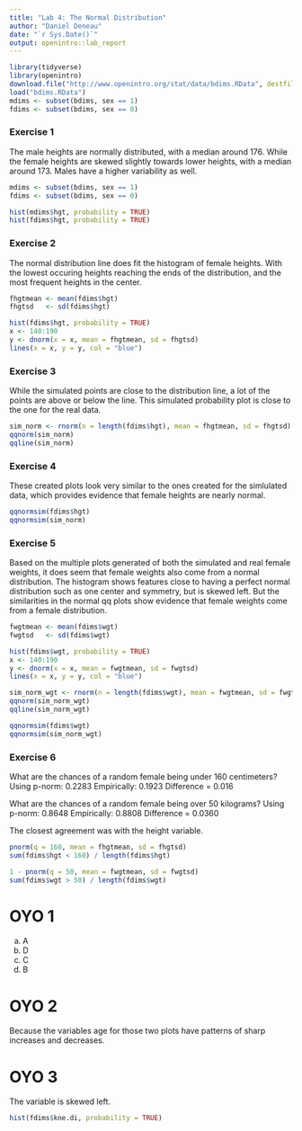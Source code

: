 ```yaml
---
title: "Lab 4: The Normal Distribution"
author: "Daniel Deneau"
date: "`r Sys.Date()`"
output: openintro::lab_report
---
```


```r
library(tidyverse)
library(openintro)
download.file("http://www.openintro.org/stat/data/bdims.RData", destfile = "bdims.RData")
load("bdims.RData")
mdims <- subset(bdims, sex == 1)
fdims <- subset(bdims, sex == 0)
```

### Exercise 1

The male heights are normally distributed, with a median around 176. While the female heights are skewed slightly towards lower heights, with a median around 173. Males have a higher variability as well.

```r
mdims <- subset(bdims, sex == 1)
fdims <- subset(bdims, sex == 0)

hist(mdims$hgt, probability = TRUE)
hist(fdims$hgt, probability = TRUE)
```

### Exercise 2
The normal distribution line does fit the histogram of female heights. With the lowest occuring heights reaching the ends of the distribution, and the most frequent heights in the center.
```r
fhgtmean <- mean(fdims$hgt)
fhgtsd   <- sd(fdims$hgt)

hist(fdims$hgt, probability = TRUE)
x <- 140:190
y <- dnorm(x = x, mean = fhgtmean, sd = fhgtsd)
lines(x = x, y = y, col = "blue")
```

### Exercise 3
While the simulated points are close to the distribution line, a lot of the points are above or below the line. This simulated probability plot is close to the one for the real data.
```r
sim_norm <- rnorm(n = length(fdims$hgt), mean = fhgtmean, sd = fhgtsd)
qqnorm(sim_norm)
qqline(sim_norm)
```

### Exercise 4
These created plots look very similar to the ones created for the simlulated data, which provides evidence that female heights are nearly normal.
```r
qqnormsim(fdims$hgt)
qqnormsim(sim_norm)
```

### Exercise 5
Based on the multiple plots generated of both the simulated and real female weights, it does seem that female weights also come from a normal distribution. The histogram shows features close to having a perfect normal distribution such as one center and symmetry, but is skewed left. But the similarities in the normal qq plots show evidence that female weights come from a female distribution.  
```r
fwgtmean <- mean(fdims$wgt)
fwgtsd   <- sd(fdims$wgt)

hist(fdims$wgt, probability = TRUE)
x <- 140:190
y <- dnorm(x = x, mean = fwgtmean, sd = fwgtsd)
lines(x = x, y = y, col = "blue")

sim_norm_wgt <- rnorm(n = length(fdims$wgt), mean = fwgtmean, sd = fwgtsd)
qqnorm(sim_norm_wgt)
qqline(sim_norm_wgt)

qqnormsim(fdims$wgt)
qqnormsim(sim_norm_wgt)

```

### Exercise 6
What are the chances of a random female being under 160 centimeters?
Using p-norm: 0.2283
Empirically: 0.1923
Difference = 0.016

What are the chances of a random female being over 50 kilograms?
Using p-norm: 0.8648
Empirically: 0.8808
Difference = 0.0360

The closest agreement was with the height variable.
```r
pnorm(q = 160, mean = fhgtmean, sd = fhgtsd)
sum(fdims$hgt < 160) / length(fdims$hgt)

1 - pnorm(q = 50, mean = fwgtmean, sd = fwgtsd)
sum(fdims$wgt > 50) / length(fdims$wgt)

```

# OYO 1
a) A
b) D
c) C
d) B

# OYO 2
Because the variables age for those two plots have patterns of sharp increases and decreases.

# OYO 3
The variable is skewed left.
```r


hist(fdims$kne.di, probability = TRUE)
```